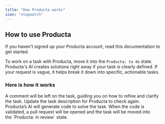 ```yaml
---
title: "How Producta works"
icon: "stopwatch"
---
```


## How to use Producta

<Tip>
  If you haven't signed up your Producta account, read this documentation to get started.
</Tip>

To work on a task with Producta, move it into the `Producta: to do` state. Producta's AI creates solutions right away if your task is clearly defined. If your request is vague, it helps break it down into specific, actionable tasks.

### Here is how it works

<Accordion title="If the task needs refinement:" defaultOpen={false}>
  A comment will be left on the task, guiding you on how to refine and clarify the task. Update the task description for Producta to check again.
</Accordion>

<Accordion title="If the task is clear ready" defaultOpen={false}>
  Producta’s AI will generate code to solve the task. When the code is validated, a pull request will be opened and the task will be moved into the `Producta: in review` state.
</Accordion>

###